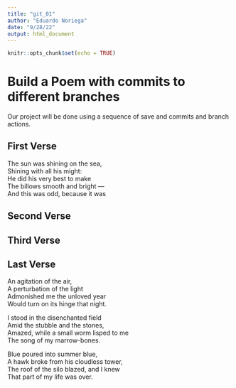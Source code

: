 ```yaml
---
title: "git_01"
author: "Eduardo Noriega"
date: "9/28/22"
output: html_document
---
```


```r
knitr::opts_chunk$set(echo = TRUE)
```
# Build a Poem with commits to different branches
Our project will be done using a sequence of save and commits and branch actions.
<!-- Do not modify or change any text in "!--" bracketed areas such as this --- these are instructions to
you, if you change any of this the git program will notice it and compromise your git merging strategy !-->

## First Verse 
<!--Put the first five lines of a poem by Lewis Carrol in this section!-->
The sun was shining on the sea,  
      Shining with all his might:  
He did his very best to make  
      The billows smooth and bright —  
And this was odd, because it was  

## Second Verse
<!--Put the first five lines of a poem by Robert Frost here!-->

## Third Verse
<!--Put the first two verses of The Walrus and the Carpenter here!-->

## Last Verse
<!--Put a short poem of your choice 8-20 lines,here!-->
An agitation of the air,   
A perturbation of the light  
Admonished me the unloved year  
Would turn on its hinge that night.  
 
I stood in the disenchanted field  
Amid the stubble and the stones,  
Amazed, while a small worm lisped to me  
The song of my marrow-bones.  
 
Blue poured into summer blue,  
A hawk broke from his cloudless tower,  
The roof of the silo blazed, and I knew  
That part of my life was over.  

